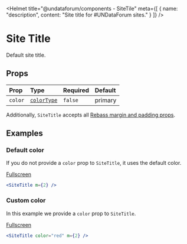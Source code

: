 
<Helmet
  title="@undataforum/components - SiteTile"
  meta={[
    { name: "description", content: "Site title for #UNDataForum sites." }
  ]}
/>

# Site Title

Default site title.

## Props

| Prop    | Type                        | Required | Default |
| :------ | :-------------------------- | :------- | :------ |
| `color` | [`colorType`](/types/color) | `false`  | primary |

Additionally, `SiteTitle` accepts all [Rebass margin and padding props](https://rebassjs.org/props/#margin-and-padding).

## Examples

### Default color

If you do not provide a `color` prop to `SiteTitle`, it uses the default color.

<DefaultColorExample />

[Fullscreen](/SiteTitle/default-color-example/)

```jsx
<SiteTitle m={2} />
```

### Custom color

In this example we provide a `color` prop to `SiteTitle`.

<CustomColorExample />

[Fullscreen](/SiteTitle/custom-color-example/)

```jsx
<SiteTitle color="red" m={2} />
```
